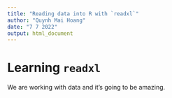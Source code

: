 ```yaml
---
title: "Reading data into R with `readxl`"
author: "Quynh Mai Hoang"
date: "7 7 2022"
output: html_document
---
```

# Learning `readxl`

We are working with data and it's going to be amazing.
